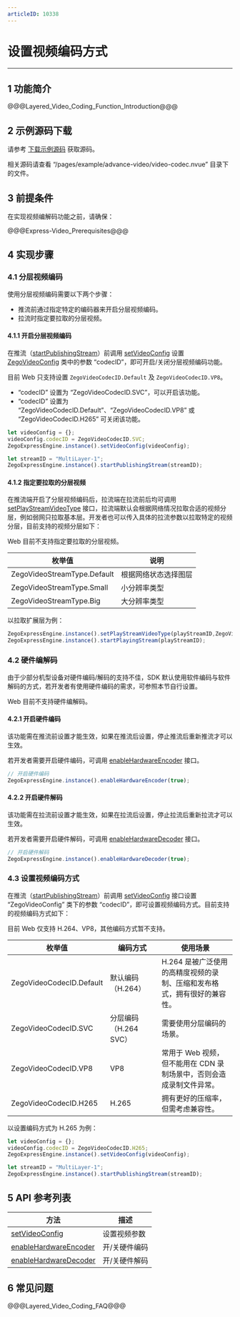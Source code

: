 ```yaml
---
articleID: 10338
---
```

# 设置视频编码方式

- - -

## 1 功能简介

@@@Layered_Video_Coding_Function_Introduction@@@

## 2 示例源码下载

请参考 [下载示例源码](!DownloadDemo/DownloadDemo) 获取源码。

相关源码请查看 “/pages/example/advance-video/video-codec.nvue” 目录下的文件。

## 3 前提条件

在实现视频编解码功能之前，请确保：

@@@Express-Video_Prerequisites@@@

## 4 实现步骤

### 4.1 分层视频编码

使用分层视频编码需要以下两个步骤：

- 推流前通过指定特定的编码器来开启分层视频编码。
- 拉流时指定要拉取的分层视频。

#### 4.1.1 开启分层视频编码

在推流（[startPublishingStream](/unique-api/express-video-sdk/zh/javascript_uni-app/classes/_zegoexpressengine_.zegoexpressengine.html#startpublishingstream)）前调用 [setVideoConfig](/unique-api/express-video-sdk/zh/javascript_uni-app/classes/_zegoexpressengine_.zegoexpressengine.html#setvideoconfig) 设置 [ZegoVideoConfig](/unique-api/express-video-sdk/zh/javascript_uni-app/classes/_zegoexpressdefines_.zegovideoconfig.html) 类中的参数 “codecID”，即可开启/关闭分层视频编码功能。

<div class="mk-warning">


目前 Web 只支持设置 `ZegoVideoCodecID.Default` 及 `ZegoVideoCodecID.VP8`。  
</div>


- “codecID” 设置为 “ZegoVideoCodecID.SVC”，可以开启该功能。
- “codecID” 设置为 “ZegoVideoCodecID.Default”、“ZegoVideoCodecID.VP8” 或 “ZegoVideoCodecID.H265” 可关闭该功能。

```javascript
let videoConfig = {};
videoConfig.codecID = ZegoVideoCodecID.SVC;
ZegoExpressEngine.instance().setVideoConfig(videoConfig);

let streamID = "MultiLayer-1";
ZegoExpressEngine.instance().startPublishingStream(streamID);
```

#### 4.1.2 指定要拉取的分层视频

在推流端开启了分层视频编码后，拉流端在拉流前后均可调用 [setPlayStreamVideoType](/unique-api/express-video-sdk/zh/javascript_uni-app/classes/_zegoexpressengine_.zegoexpressengine.html#setplaystreamvideotype) 接口，拉流端默认会根据网络情况拉取合适的视频分层，例如弱网只拉取基本层。开发者也可以传入具体的拉流参数以拉取特定的视频分层，目前支持的视频分层如下：

<div class="mk-warning">
Web 目前不支持指定要拉取的分层视频。
</div>

|枚举值|说明|
|-|-|
|ZegoVideoStreamType.Default|根据网络状态选择图层|
|ZegoVideoStreamType.Small|小分辨率类型|
|ZegoVideoStreamType.Big|大分辨率类型|

以拉取扩展层为例：

```javascript
ZegoExpressEngine.instance().setPlayStreamVideoType(playStreamID,ZegoVideoStreamType.Big);
ZegoExpressEngine.instance().startPlayingStream(playStreamID);
```

### 4.2 硬件编解码

由于少部分机型设备对硬件编码/解码的支持不佳，SDK 默认使用软件编码与软件解码的方式，若开发者有使用硬件编码的需求，可参照本节自行设置。

<div class="mk-warning">
Web 目前不支持硬件编解码。
</div>

#### 4.2.1 开启硬件编码

<div class="mk-warning">

该功能需在推流前设置才能生效，如果在推流后设置，停止推流后重新推流才可以生效。
</div>

若开发者需要开启硬件编码，可调用 [enableHardwareEncoder](/unique-api/express-video-sdk/zh/javascript_uni-app/classes/_zegoexpressengine_.zegoexpressengine.html#enablehardwareencoder) 接口。

```javascript
// 开启硬件编码
ZegoExpressEngine.instance().enableHardwareEncoder(true);
```

#### 4.2.2 开启硬件解码

<div class="mk-warning">

该功能需在拉流前设置才能生效，如果在拉流后设置，停止拉流后重新拉流才可以生效。
</div>

若开发者需要开启硬件解码，可调用 [enableHardwareDecoder](/unique-api/express-video-sdk/zh/javascript_uni-app/classes/_zegoexpressengine_.zegoexpressengine.html#enablehardwaredecoder) 接口。

```javascript
// 开启硬件解码
ZegoExpressEngine.instance().enableHardwareDecoder(true);
```

### 4.3 设置视频编码方式

在推流（[startPublishingStream](/unique-api/express-video-sdk/zh/javascript_uni-app/classes/_zegoexpressengine_.zegoexpressengine.html#startpublishingstream)）前调用 [setVideoConfig](/unique-api/express-video-sdk/zh/javascript_uni-app/classes/_zegoexpressengine_.zegoexpressengine.html#setvideoconfig) 接口设置 “ZegoVideoConfig” 类下的参数 “codecID”，即可设置视频编码方式。目前支持的视频编码方式如下：

<div class="mk-warning">

目前 Web 仅支持 H.264、VP8，其他编码方式暂不支持。
</div>

|枚举值|编码方式|使用场景|
|-|-|-|
|ZegoVideoCodecID.Default|默认编码（H.264）|H.264 是被广泛使用的高精度视频的录制、压缩和发布格式，拥有很好的兼容性。|
|ZegoVideoCodecID.SVC|分层编码 （H.264 SVC）|需要使用分层编码的场景。|
|ZegoVideoCodecID.VP8|VP8|常用于 Web 视频，但不能用在 CDN 录制场景中，否则会造成录制文件异常。|
|ZegoVideoCodecID.H265|H.265|拥有更好的压缩率，但需考虑兼容性。|

以设置编码方式为 H.265 为例：

```javascript
let videoConfig = {};
videoConfig.codecID = ZegoVideoCodecID.H265;
ZegoExpressEngine.instance().setVideoConfig(videoConfig);

let streamID = "MultiLayer-1";
ZegoExpressEngine.instance().startPublishingStream(streamID);
```

## 5 API 参考列表

|方法 | 描述  |
| ---- | ---- |
| [setVideoConfig ](/unique-api/express-video-sdk/zh/javascript_uni-app/classes/_zegoexpressengine_.zegoexpressengine.html#setvideoconfig) | 设置视频参数 |
|[enableHardwareEncoder](/unique-api/express-video-sdk/zh/javascript_uni-app/classes/_zegoexpressengine_.zegoexpressengine.html#enablehardwareencoder)|开/关硬件编码|
|[enableHardwareDecoder](/unique-api/express-video-sdk/zh/javascript_uni-app/classes/_zegoexpressengine_.zegoexpressengine.html#enablehardwaredecoder)|开/关硬件解码|

## 6 常见问题

@@@Layered_Video_Coding_FAQ@@@
